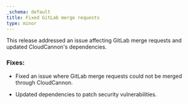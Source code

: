 ```yaml
---
_schema: default
title: Fixed GitLab merge requests
type: minor
---
```

This release addressed an issue affecting GitLab merge requests and updated CloudCannon's dependencies.

### Fixes:

* Fixed an issue where GitLab merge requests could not be merged through CloudCannon.

* Updated dependencies to patch security vulnerabilities.